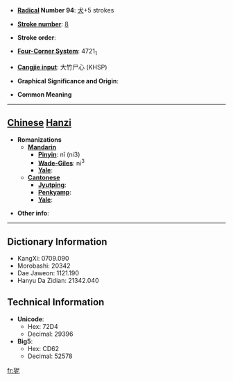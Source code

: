 * '''[[Wiktionary:Chinese radical index| Radical]] Number 94''': [[Wiktionary:Chinese radical index 犬|犬]]+5 strokes

* '''[[Wiktionary:Chinese total strokes index|Stroke number]]''': [[Wiktionary:Chinese total strokes index 8|8]]

* '''Stroke order''': 

* '''[[Wiktionary:Chinese four corner index|Four-Corner System]]''': 4721<sub>1</sub>

* '''[[Wiktionary:Chinese Cangjie index|Cangjie input]]''': 大竹尸心 (KHSP)

* '''Graphical Significance and Origin''': 

* '''Common Meaning'''

----

== [[Chinese]] [[Hanzi]] ==

* '''Romanizations'''
** '''[[Mandarin]]'''
*** '''[[Pinyin]]''': nǐ (ni3)
*** '''[[Wade-Giles]]''': ni<sup>3</sup>
*** '''[[Yale]]''': 
** '''[[Cantonese]]'''
*** '''[[Jyutping]]''':
*** '''[[Penkyamp]]''': 
*** '''[[Yale]]''': 

* '''Other info''': 

----

== Dictionary Information ==

* KangXi: 0709.090
* Morobashi: 20342
* Dae Jaweon: 1121.190
* Hanyu Da Zidian: 21342.040

== Technical Information ==

* '''Unicode''':
** Hex: 72D4
** Decimal: 29396
* '''Big5''':
** Hex: CD62
** Decimal: 52578

[[fr:狔]]